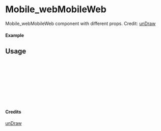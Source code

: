 
<Meta of={Mobile_webMobileWeb} title="unDraw/Mobile_webMobileWeb" />

# Mobile_webMobileWeb

Mobile_webMobileWeb component with different props.
Credit: [unDraw](https://undraw.co/illustrations)

#### Example

<Canvas of={Mobile_webMobileWeb.Primary} />

## Usage

```ts
import { Mobile_webMobileWeb } from "yadl-ui";

const Example = () => {
  return (
      <Mobile_webMobileWeb />
  );
};

export default Example;
```

#### Credits
[unDraw](https://undraw.co/illustrations)
